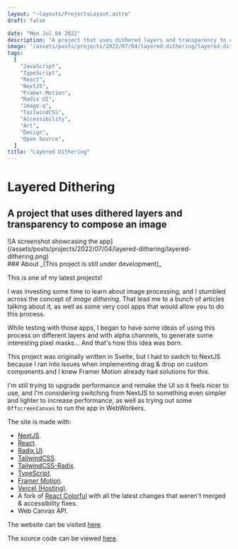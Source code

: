 ```yaml
---
layout: "~layouts/ProjectsLayout.astro"
draft: false

date: "Mon Jul 04 2022"
description: "A project that uses dithered layers and transparency to compose an image."
image: "/assets/posts/projects/2022/07/04/layered-dithering/layered-dithering.png"
tags:
  [
    "JavaScript",
    "TypeScript",
    "React",
    "NextJS",
    "Framer-Motion",
    "Radix UI",
    "image-q",
    "TailwindCSS",
    "Accessibility",
    "Art",
    "Design",
    "Open Source",
  ]
title: "Layered Dithering"
---
```




# Layered Dithering

## A project that uses dithered layers and transparency to compose an image

<SmartLink class="block" href="https://layered-dithering.vercel.app/">
  ![A screenshot showcasing the app](/assets/posts/projects/2022/07/04/layered-dithering/layered-dithering.png)
</SmartLink>

<div id="content">
  ### About
  _(This project is still under development)_

This is one of my latest projects!

I was investing some time to learn about image processing, and I stumbled across the concept of _image dithering_. That lead me to a bunch of articles talking about it, as well as some very cool apps that would allow you to do this process.

While testing with those apps, I began to have some ideas of using this process on different layers and with alpha channels, to generate some interesting pixel masks... And that's how this idea was born.

This project was originally written in Svelte, but I had to switch to NextJS because I ran into issues when implementing drag &amp; drop on custom components and I knew Framer Motion already had solutions for this.

I'm still trying to upgrade performance and remake the UI so it feels nicer to use, and I'm considering switching from NextJS to something even simpler and lighter to increase performance, as well as trying out some `OffscreenCanvas` to run the app in WebWorkers.

The site is made with:

- [NextJS](https://nextjs.org).
- [React](https://reactjs.org).
- [Radix UI](https://reactjs.org).
- [TailwindCSS](https://tailwindcss.com/).
- [TailwindCSS-Radix](https://tailwindcss-radix.vercel.app/).
- [TypeScript](https://typescriptlang.org/).
- [Framer Motion](https://www.framer.com/docs/).
- [Vercel (Hosting)](https://vercel.com/).
- A fork of [React Colorful](https://omgovich.github.io/react-colorful/) with all the latest changes that weren't merged &amp; accessibility fixes.
- Web Canvas API.

The website can be visited [here](https://layered-dithering.vercel.app/).

The source code can be viewed [here](https://github.com/royeden/layered-dithering).

</div>
